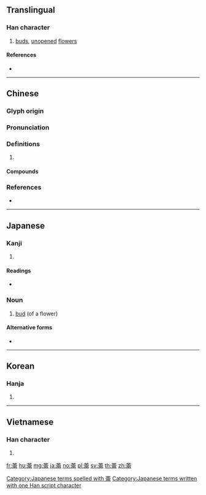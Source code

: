 {{character info/new}}
==Translingual==

===Han character===
{{Han char|rn=140|rad=艸|as=13|sn=19|four=44603|canj=TMBW|ids=⿱艹雷}}

# [[bud]]s, [[unopened]] [[flower]]s

====References====
* {{Han ref|kx=1059.480|dkj=32067|dj=1523.290|hdz=53300.180|uh=857E|ud=34174|bh=C1A2|bd=49570}}

----

==Chinese==
{{zh-forms}}

===Glyph origin===
{{Han etym}}

===Pronunciation===
{{zh-pron
|m=lěi
|c=leoi5,leoi4
|mc=y
|oc=y
|cat=
}}

===Definitions===
{{zh-hanzi}}

# {{rfdef|zh}}

====Compounds====
{{zh-der|古典芭蕾|味蕾|巴蕾 |德蕾莎|水上芭蕾|現代芭蕾|空中芭蕾|芭蕾舞|花蕾|蓓蕾|蕾絲}}

===References===
* {{R:yue:Hanzi}}

----

==Japanese==

===Kanji===
{{ja-kanji|grade=|rs=艸13}}

# {{defn|lang=ja|sort=艸13}}

====Readings====
* {{ja-readings|on=[[らい]] (rai)|kun=[[つぼみ]] (tsubomi)|nanori=}}

===Noun===
{{ja-noun|つぼみ}}

# [[bud]] (of a flower)

====Alternative forms====
* {{l/ja|莟}}

[[Category:Japanese terms spelled with 蕾]]
[[Category:Japanese terms written with one Han script character]]

----

==Korean==

===Hanja===
{{ko-hanja|hangeul=[[뢰]]>[[뇌]]|eumhun=|rv=roe>noe|mr=roe>noe|y=loy>noy}}

# {{defn|lang=ko|sort=艸13}}

----

==Vietnamese==

===Han character===
{{vi-hantu|[[lôi]], [[lỗi]]|rs=艸13}}

# {{defn|lang=vi|sort=艸13}}

[[fr:蕾]]
[[hu:蕾]]
[[mg:蕾]]
[[ja:蕾]]
[[no:蕾]]
[[pl:蕾]]
[[sv:蕾]]
[[th:蕾]]
[[zh:蕾]]